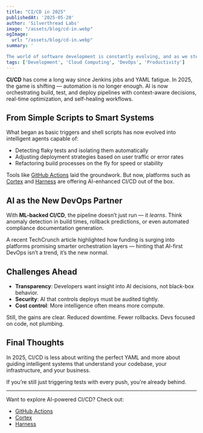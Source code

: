 ```yaml
---
title: "CI/CD in 2025"
publishedAt: '2025-05-20'
author: 'Silverthread Labs'
image: "/assets/blog/cd-in.webp"
ogImage:
  url: "/assets/blog/cd-in.webp"
summary: '

The world of software development is constantly evolving, and as we step into 2025, the landscape of Continuous Integration and Continuous Deployment (CI/CD) has transformed dramatically. What once relied heavily on tools like GitHub Actions has now embraced the power of artificial intelligence, leading to more efficient, intelligent, and automated pipelines'
tags: ['Development', 'Cloud Computing', 'DevOps', 'Productivity']
---
```


**CI/CD** has come a long way since Jenkins jobs and YAML fatigue. In 2025, the game is shifting — automation is no longer enough. AI is now orchestrating build, test, and deploy pipelines with context-aware decisions, real-time optimization, and self-healing workflows.

## From Simple Scripts to Smart Systems

What began as basic triggers and shell scripts has now evolved into intelligent agents capable of:

- Detecting flaky tests and isolating them automatically  
- Adjusting deployment strategies based on user traffic or error rates  
- Refactoring build processes on the fly for speed or stability  

Tools like [GitHub Actions](https://github.com/features/actions) laid the groundwork. But now, platforms such as [Cortex](https://www.getcortexapp.com/) and [Harness](https://harness.io/) are offering AI-enhanced CI/CD out of the box.

## AI as the New DevOps Partner

With **ML-backed CI/CD**, the pipeline doesn’t just run — it *learns*. Think anomaly detection in build times, rollback predictions, or even automated compliance documentation generation.

A recent TechCrunch article highlighted how funding is surging into platforms promising smarter orchestration layers — hinting that AI-first DevOps isn’t a trend, it’s the new normal.

## Challenges Ahead

- **Transparency**: Developers want insight into AI decisions, not black-box behavior.  
- **Security**: AI that controls deploys must be audited tightly.  
- **Cost control**: More intelligence often means more compute.

Still, the gains are clear. Reduced downtime. Fewer rollbacks. Devs focused on code, not plumbing.

## Final Thoughts

In 2025, CI/CD is less about writing the perfect YAML and more about guiding intelligent systems that understand your codebase, your infrastructure, and your business.

If you’re still just triggering tests with every push, you're already behind.

---

Want to explore AI-powered CI/CD? Check out:
- [GitHub Actions](https://github.com/features/actions)
- [Cortex](https://www.getcortexapp.com/)
- [Harness](https://harness.io/)

